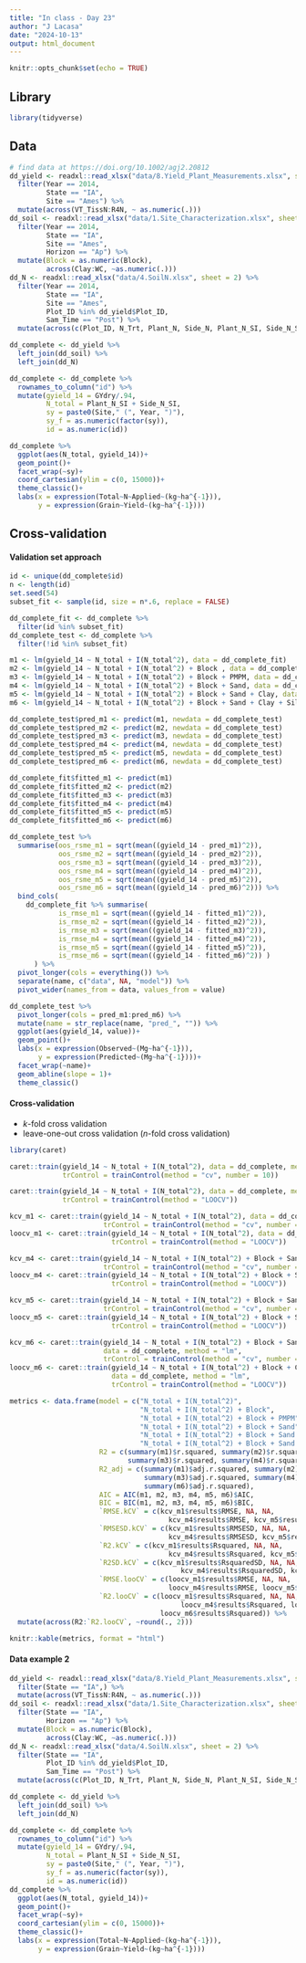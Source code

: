 ```yaml
---
title: "In class - Day 23"
author: "J Lacasa"
date: "2024-10-13"
output: html_document
---
```


```r
knitr::opts_chunk$set(echo = TRUE)
```

## Library  
```r
library(tidyverse)
```

## Data  
```r
# find data at https://doi.org/10.1002/agj2.20812
dd_yield <- readxl::read_xlsx("data/8.Yield_Plant_Measurements.xlsx", sheet = 2) %>%
  filter(Year == 2014, 
         State == "IA",
         Site == "Ames") %>% 
  mutate(across(VT_TissN:R4N, ~ as.numeric(.)))
dd_soil <- readxl::read_xlsx("data/1.Site_Characterization.xlsx", sheet = 2) %>% 
  filter(Year == 2014, 
         State == "IA", 
         Site == "Ames",
         Horizon == "Ap") %>% 
  mutate(Block = as.numeric(Block), 
         across(Clay:WC, ~as.numeric(.)))
dd_N <- readxl::read_xlsx("data/4.SoilN.xlsx", sheet = 2) %>% 
  filter(Year == 2014, 
         State == "IA", 
         Site == "Ames",
         Plot_ID %in% dd_yield$Plot_ID, 
         Sam_Time == "Post") %>% 
  mutate(across(c(Plot_ID, N_Trt, Plant_N, Side_N, Plant_N_SI, Side_N_SI), ~as.numeric(.)))

dd_complete <- dd_yield %>% 
  left_join(dd_soil) %>% 
  left_join(dd_N)

dd_complete <- dd_complete %>% 
  rownames_to_column("id") %>% 
  mutate(gyield_14 = GYdry/.94, 
         N_total = Plant_N_SI + Side_N_SI, 
         sy = paste0(Site," (", Year, ")"), 
         sy_f = as.numeric(factor(sy)), 
         id = as.numeric(id)) 
```

```r
dd_complete %>% 
  ggplot(aes(N_total, gyield_14))+
  geom_point()+
  facet_wrap(~sy)+
  coord_cartesian(ylim = c(0, 15000))+
  theme_classic()+
  labs(x = expression(Total~N~Applied~(kg~ha^{-1})),
       y = expression(Grain~Yield~(kg~ha^{-1})))
```

## Cross-validation  
#### Validation set approach  
```r
id <- unique(dd_complete$id)
n <- length(id)
set.seed(54)
subset_fit <- sample(id, size = n*.6, replace = FALSE)

dd_complete_fit <- dd_complete %>% 
  filter(id %in% subset_fit)
dd_complete_test <- dd_complete %>% 
  filter(!id %in% subset_fit)
```

```r
m1 <- lm(gyield_14 ~ N_total + I(N_total^2), data = dd_complete_fit)
m2 <- lm(gyield_14 ~ N_total + I(N_total^2) + Block , data = dd_complete_fit)
m3 <- lm(gyield_14 ~ N_total + I(N_total^2) + Block + PMPM, data = dd_complete_fit)
m4 <- lm(gyield_14 ~ N_total + I(N_total^2) + Block + Sand, data = dd_complete_fit)   
m5 <- lm(gyield_14 ~ N_total + I(N_total^2) + Block + Sand + Clay, data = dd_complete_fit)
m6 <- lm(gyield_14 ~ N_total + I(N_total^2) + Block + Sand + Clay + Silt, data = dd_complete_fit)
```

```r
dd_complete_test$pred_m1 <- predict(m1, newdata = dd_complete_test)
dd_complete_test$pred_m2 <- predict(m2, newdata = dd_complete_test)
dd_complete_test$pred_m3 <- predict(m3, newdata = dd_complete_test)
dd_complete_test$pred_m4 <- predict(m4, newdata = dd_complete_test)
dd_complete_test$pred_m5 <- predict(m5, newdata = dd_complete_test)
dd_complete_test$pred_m6 <- predict(m6, newdata = dd_complete_test)

dd_complete_fit$fitted_m1 <- predict(m1)
dd_complete_fit$fitted_m2 <- predict(m2)
dd_complete_fit$fitted_m3 <- predict(m3)
dd_complete_fit$fitted_m4 <- predict(m4)
dd_complete_fit$fitted_m5 <- predict(m5)
dd_complete_fit$fitted_m6 <- predict(m6)

dd_complete_test %>% 
  summarise(oos_rsme_m1 = sqrt(mean((gyield_14 - pred_m1)^2)),
            oos_rsme_m2 = sqrt(mean((gyield_14 - pred_m2)^2)), 
            oos_rsme_m3 = sqrt(mean((gyield_14 - pred_m3)^2)), 
            oos_rsme_m4 = sqrt(mean((gyield_14 - pred_m4)^2)), 
            oos_rsme_m5 = sqrt(mean((gyield_14 - pred_m5)^2)), 
            oos_rsme_m6 = sqrt(mean((gyield_14 - pred_m6)^2))) %>% 
  bind_cols(
    dd_complete_fit %>% summarise(
            is_rmse_m1 = sqrt(mean((gyield_14 - fitted_m1)^2)),
            is_rmse_m2 = sqrt(mean((gyield_14 - fitted_m2)^2)), 
            is_rmse_m3 = sqrt(mean((gyield_14 - fitted_m3)^2)), 
            is_rmse_m4 = sqrt(mean((gyield_14 - fitted_m4)^2)), 
            is_rmse_m5 = sqrt(mean((gyield_14 - fitted_m5)^2)), 
            is_rmse_m6 = sqrt(mean((gyield_14 - fitted_m6)^2)) ) 
      ) %>% 
  pivot_longer(cols = everything()) %>% 
  separate(name, c("data", NA, "model")) %>% 
  pivot_wider(names_from = data, values_from = value)

```

```r
dd_complete_test %>% 
  pivot_longer(cols = pred_m1:pred_m6) %>% 
  mutate(name = str_replace(name, "pred_", "")) %>% 
  ggplot(aes(gyield_14, value))+
  geom_point()+
  labs(x = expression(Observed~(Mg~ha^{-1})), 
       y = expression(Predicted~(Mg~ha^{-1})))+
  facet_wrap(~name)+
  geom_abline(slope = 1)+
  theme_classic()
```

#### Cross-validation  

- $k$-fold cross validation  
- leave-one-out cross validation ($n$-fold cross validation)  

```r
library(caret)

caret::train(gyield_14 ~ N_total + I(N_total^2), data = dd_complete, method = "lm",
             trControl = trainControl(method = "cv", number = 10))

caret::train(gyield_14 ~ N_total + I(N_total^2), data = dd_complete, method = "lm",
             trControl = trainControl(method = "LOOCV"))
```

```r
kcv_m1 <- caret::train(gyield_14 ~ N_total + I(N_total^2), data = dd_complete, method = "lm",
                       trControl = trainControl(method = "cv", number = 10))
loocv_m1 <- caret::train(gyield_14 ~ N_total + I(N_total^2), data = dd_complete, method = "lm",
                         trControl = trainControl(method = "LOOCV"))

kcv_m4 <- caret::train(gyield_14 ~ N_total + I(N_total^2) + Block + Sand, data = dd_complete, method = "lm",
                       trControl = trainControl(method = "cv", number = 10))
loocv_m4 <- caret::train(gyield_14 ~ N_total + I(N_total^2) + Block + Sand, data = dd_complete, method = "lm",
                         trControl = trainControl(method = "LOOCV"))

kcv_m5 <- caret::train(gyield_14 ~ N_total + I(N_total^2) + Block + Sand + Clay, data = dd_complete, method = "lm",
                       trControl = trainControl(method = "cv", number = 10))
loocv_m5 <- caret::train(gyield_14 ~ N_total + I(N_total^2) + Block + Sand + Clay, data = dd_complete, method = "lm",
                         trControl = trainControl(method = "LOOCV"))

kcv_m6 <- caret::train(gyield_14 ~ N_total + I(N_total^2) + Block + Sand + Clay + Silt,
                       data = dd_complete, method = "lm",
                       trControl = trainControl(method = "cv", number = 10))
loocv_m6 <- caret::train(gyield_14 ~ N_total + I(N_total^2) + Block + Clay + Sand + Silt,
                         data = dd_complete, method = "lm",
                         trControl = trainControl(method = "LOOCV"))
```


```r
metrics <- data.frame(model = c("N_total + I(N_total^2)",
                                "N_total + I(N_total^2) + Block",
                                "N_total + I(N_total^2) + Block + PMPM", 
                                "N_total + I(N_total^2) + Block + Sand", 
                                "N_total + I(N_total^2) + Block + Sand + Clay", 
                                "N_total + I(N_total^2) + Block + Sand + Clay + Silt"),
                      R2 = c(summary(m1)$r.squared, summary(m2)$r.squared, 
                             summary(m3)$r.squared, summary(m4)$r.squared, summary(m5)$r.squared, summary(m6)$r.squared),
                      R2_adj = c(summary(m1)$adj.r.squared, summary(m2)$adj.r.squared,
                                 summary(m3)$adj.r.squared, summary(m4)$adj.r.squared, summary(m5)$adj.r.squared,
                                 summary(m6)$adj.r.squared),
                      AIC = AIC(m1, m2, m3, m4, m5, m6)$AIC,
                      BIC = BIC(m1, m2, m3, m4, m5, m6)$BIC, 
                      `RMSE.kCV` = c(kcv_m1$results$RMSE, NA, NA,
                                       kcv_m4$results$RMSE, kcv_m5$results$RMSE, kcv_m6$results$RMSE), 
                      `RMSESD.kCV` = c(kcv_m1$results$RMSESD, NA, NA,
                                       kcv_m4$results$RMSESD, kcv_m5$results$RMSESD, kcv_m6$results$RMSESD), 
                      `R2.kCV` = c(kcv_m1$results$Rsquared, NA, NA,
                                       kcv_m4$results$Rsquared, kcv_m5$results$Rsquared, kcv_m6$results$Rsquared), 
                      `R2SD.kCV` = c(kcv_m1$results$RsquaredSD, NA, NA,
                                          kcv_m4$results$RsquaredSD, kcv_m5$results$RsquaredSD, kcv_m6$results$RsquaredSD),
                      `RMSE.looCV` = c(loocv_m1$results$RMSE, NA, NA,
                                       loocv_m4$results$RMSE, loocv_m5$results$RMSE, loocv_m6$results$RMSE), 
                      `R2.looCV` = c(loocv_m1$results$Rsquared, NA, NA,
                                          loocv_m4$results$Rsquared, loocv_m5$results$Rsquared,
                                     loocv_m6$results$Rsquared)) %>%
  mutate(across(R2:`R2.looCV`, ~round(., 2)))

knitr::kable(metrics, format = "html")
```

#### Data example 2   

```r
dd_yield <- readxl::read_xlsx("data/8.Yield_Plant_Measurements.xlsx", sheet = 2) %>%
  filter(State == "IA",) %>% 
  mutate(across(VT_TissN:R4N, ~ as.numeric(.)))
dd_soil <- readxl::read_xlsx("data/1.Site_Characterization.xlsx", sheet = 2) %>% 
  filter(State == "IA", 
         Horizon == "Ap") %>% 
  mutate(Block = as.numeric(Block), 
         across(Clay:WC, ~as.numeric(.)))
dd_N <- readxl::read_xlsx("data/4.SoilN.xlsx", sheet = 2) %>% 
  filter(State == "IA", 
         Plot_ID %in% dd_yield$Plot_ID, 
         Sam_Time == "Post") %>% 
  mutate(across(c(Plot_ID, N_Trt, Plant_N, Side_N, Plant_N_SI, Side_N_SI), ~as.numeric(.)))

dd_complete <- dd_yield %>% 
  left_join(dd_soil) %>% 
  left_join(dd_N)

dd_complete <- dd_complete %>% 
  rownames_to_column("id") %>% 
  mutate(gyield_14 = GYdry/.94, 
         N_total = Plant_N_SI + Side_N_SI, 
         sy = paste0(Site," (", Year, ")"), 
         sy_f = as.numeric(factor(sy)), 
         id = as.numeric(id)) 
dd_complete %>% 
  ggplot(aes(N_total, gyield_14))+
  geom_point()+
  facet_wrap(~sy)+
  coord_cartesian(ylim = c(0, 15000))+
  theme_classic()+
  labs(x = expression(Total~N~Applied~(kg~ha^{-1})),
       y = expression(Grain~Yield~(kg~ha^{-1})))
```

